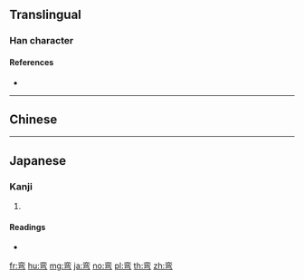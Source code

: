 {{character info/new}}
{{also|彎}}
==Translingual==

===Han character===
{{Han char|rn=57|rad=弓|as=06|sn=9|four=|canj=YCN|ids=⿱亦弓}}

====References====
* {{Han ref|kx=0358.191|hdz=20995.130|uh=5F2F|ud=24367}}

----

==Chinese==
{{zh-see|彎}}

----

==Japanese==

===Kanji===
{{ja-kanji|grade=|rs=弓06|style=s|kyu=彎}}
# {{defn|lang=ja|sort=弓06}}

====Readings====
* {{ja-readings|on=[[わん]] (wan)|kun=[[ひく]] (hiku)}}

[[fr:弯]]
[[hu:弯]]
[[mg:弯]]
[[ja:弯]]
[[no:弯]]
[[pl:弯]]
[[th:弯]]
[[zh:弯]]